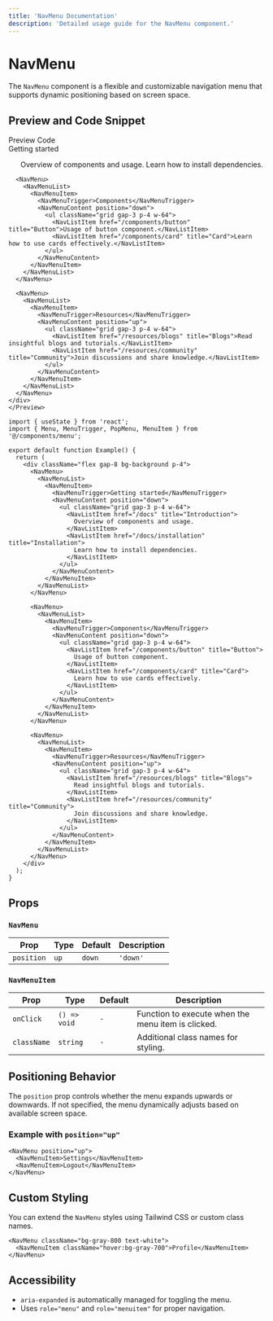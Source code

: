 ```yaml
---
title: 'NavMenu Documentation'
description: 'Detailed usage guide for the NavMenu component.'
---
```


# NavMenu

The `NavMenu` component is a flexible and customizable navigation menu that supports dynamic positioning based on screen space.

## Preview and Code Snippet

<Tabs defaultValue="preview" size="sm" className="w-full">
  <TabsList className="grid w-full md:w-[30%] grid-cols-2">
    <Tab value="preview">Preview</Tab>
    <Tab value="code">Code</Tab>
  </TabsList>
  <TabsContent value="preview">
    <Preview>
    <div className="flex gap-8 bg-background p-4">
      <NavMenu>
        <NavMenuList>
          <NavMenuItem>
            <NavMenuTrigger>Getting started</NavMenuTrigger>
            <NavMenuContent position="down">
              <ul className="grid gap-3 p-4 w-64">
                <NavListItem href="/docs" title="Introduction">Overview of components and usage.</NavListItem>
                <NavListItem href="/docs/installation" title="Installation">Learn how to install dependencies.</NavListItem>
              </ul>
            </NavMenuContent>
          </NavMenuItem>
        </NavMenuList>
      </NavMenu>
      
      <NavMenu>
        <NavMenuList>
          <NavMenuItem>
            <NavMenuTrigger>Components</NavMenuTrigger>
            <NavMenuContent position="down">
              <ul className="grid gap-3 p-4 w-64">
                <NavListItem href="/components/button" title="Button">Usage of button component.</NavListItem>
                <NavListItem href="/components/card" title="Card">Learn how to use cards effectively.</NavListItem>
              </ul>
            </NavMenuContent>
          </NavMenuItem>
        </NavMenuList>
      </NavMenu>
      
      <NavMenu>
        <NavMenuList>
          <NavMenuItem>
            <NavMenuTrigger>Resources</NavMenuTrigger>
            <NavMenuContent position="up">
              <ul className="grid gap-3 p-4 w-64">
                <NavListItem href="/resources/blogs" title="Blogs">Read insightful blogs and tutorials.</NavListItem>
                <NavListItem href="/resources/community" title="Community">Join discussions and share knowledge.</NavListItem>
              </ul>
            </NavMenuContent>
          </NavMenuItem>
        </NavMenuList>
      </NavMenu>
    </div>
    </Preview>

  </TabsContent>
  <TabsContent value="code">

```tsx
import { useState } from 'react';
import { Menu, MenuTrigger, PopMenu, MenuItem } from '@/components/menu';

export default function Example() {
  return (
    <div className="flex gap-8 bg-background p-4">
      <NavMenu>
        <NavMenuList>
          <NavMenuItem>
            <NavMenuTrigger>Getting started</NavMenuTrigger>
            <NavMenuContent position="down">
              <ul className="grid gap-3 p-4 w-64">
                <NavListItem href="/docs" title="Introduction">
                  Overview of components and usage.
                </NavListItem>
                <NavListItem href="/docs/installation" title="Installation">
                  Learn how to install dependencies.
                </NavListItem>
              </ul>
            </NavMenuContent>
          </NavMenuItem>
        </NavMenuList>
      </NavMenu>

      <NavMenu>
        <NavMenuList>
          <NavMenuItem>
            <NavMenuTrigger>Components</NavMenuTrigger>
            <NavMenuContent position="down">
              <ul className="grid gap-3 p-4 w-64">
                <NavListItem href="/components/button" title="Button">
                  Usage of button component.
                </NavListItem>
                <NavListItem href="/components/card" title="Card">
                  Learn how to use cards effectively.
                </NavListItem>
              </ul>
            </NavMenuContent>
          </NavMenuItem>
        </NavMenuList>
      </NavMenu>

      <NavMenu>
        <NavMenuList>
          <NavMenuItem>
            <NavMenuTrigger>Resources</NavMenuTrigger>
            <NavMenuContent position="up">
              <ul className="grid gap-3 p-4 w-64">
                <NavListItem href="/resources/blogs" title="Blogs">
                  Read insightful blogs and tutorials.
                </NavListItem>
                <NavListItem href="/resources/community" title="Community">
                  Join discussions and share knowledge.
                </NavListItem>
              </ul>
            </NavMenuContent>
          </NavMenuItem>
        </NavMenuList>
      </NavMenu>
    </div>
  );
}
```

  </TabsContent>
</Tabs>

## Props

### `NavMenu`

| Prop       | Type  | Default | Description |
| ---------- | ----- | ------- | ----------- |
| `position` | `up` | `down` | `'down'`    |

### `NavMenuItem`

| Prop        | Type         | Default | Description                                        |
| ----------- | ------------ | ------- | -------------------------------------------------- |
| `onClick`   | `() => void` | `-`     | Function to execute when the menu item is clicked. |
| `className` | `string`     | `-`     | Additional class names for styling.                |

## Positioning Behavior

The `position` prop controls whether the menu expands upwards or downwards. If not specified, the menu dynamically adjusts based on available screen space.

### Example with `position="up"`

```tsx
<NavMenu position="up">
  <NavMenuItem>Settings</NavMenuItem>
  <NavMenuItem>Logout</NavMenuItem>
</NavMenu>
```

## Custom Styling

You can extend the `NavMenu` styles using Tailwind CSS or custom class names.

```tsx
<NavMenu className="bg-gray-800 text-white">
  <NavMenuItem className="hover:bg-gray-700">Profile</NavMenuItem>
</NavMenu>
```

## Accessibility

- `aria-expanded` is automatically managed for toggling the menu.
- Uses `role="menu"` and `role="menuitem"` for proper navigation.
